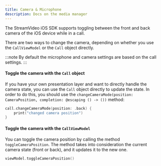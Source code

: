 ```yaml
---
title: Camera & Microphone
description: Docs on the media manager
---
```


The StreamVideo iOS SDK supports toggling between the front and back camera of the iOS device while in a call. 

There are two ways to change the camera, depending on whether you use the `CallViewModel` or the `Call` object directly.

:::note
By default the microphone and camera settings are based on the call settings.
:::

#### Toggle the camera with the `Call` object

If you have your own presentation layer and want to directly handle the camera state, you can use the `Call` object directly to update the state. In order to do this, you should use the `changeCameraMode(position: CameraPosition, completion: @escaping () -> ())` method:

```swift
call.changeCameraMode(position: .back) {
	print("changed camera position")
}
```

#### Toggle the camera with the `CallViewModel`

You can toggle the camera position by calling the method `toggleCameraPosition`. The method takes into consideration the current camera state (front or back), and it updates it to the new one.

```swift
viewModel.toggleCameraPosition()
```